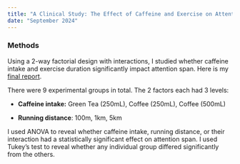 ```yaml
---
title: "A Clinical Study: The Effect of Caffeine and Exercise on Attention"
date: "September 2024"
---
```


### Methods 

Using a 2-way factorial design with interactions, I studied whether caffeine intake and exercise duration significantly impact attention span. Here is my [final report](/"Stats101B_Final_Paper.pdf).

There were 9 experimental groups in total. The 2 factors each had 3 levels:

-   **Caffeine intake:** Green Tea (250mL), Coffee (250mL), Coffee (500mL)

-   **Running distance**: 100m, 1km, 5km

I used ANOVA to reveal whether caffeine intake, running distance, or their interaction had a statistically significant effect on attention span. I used Tukey's test to reveal whether any individual group differed significantly from the others.
